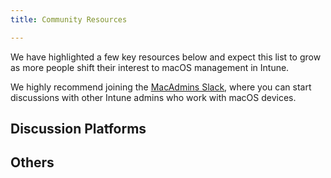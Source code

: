 ```yaml
---
title: Community Resources

---
```



We have highlighted a few key resources below and expect this list to grow as more people shift their interest to macOS management in Intune.

We highly recommend joining the [MacAdmins Slack](https://www.macadmins.org/), where you can start discussions with other Intune admins who work with macOS devices.

## Discussion Platforms

<LinkCard
  title="MacAdmins Slack"
  description="The MacAdmins Slack is a community open to anyone, where members can discuss issues they encounter with Apple devices."
  href="https://www.macadmins.org/"
  target="blank"
/>

<LinkCard
  title="Microsoft Mac Admins Group on LinkedIn"
  description="This is the Microsoft Mac Admins community! A place for Microsoft Mac Admins who are working with M365 to connect, share, and learn from each other."
  href="https://www.linkedin.com/groups/13007354/"
  target="blank"
/>

<LinkCard
  title="Modern Endpoint Management Group on LinkedIn"
  description="The Modern Endpoint Management (MEM) group is the official community for Endpoint technologies. This group allows members to share their experiences and knowledge related to the technology discussed within the group."
  href="https://www.linkedin.com/groups/8761296/"
  target="blank"
/>

## Others

<CardGrid>
  <LinkCard title="Ugur Koc - Personal Blog" href="https://ugurkoc.de/" target="blank" />
  <LinkCard title="Somesh Pathak - Personal Blog" href="https://www.intuneirl.com/" target="blank" />
</CardGrid>